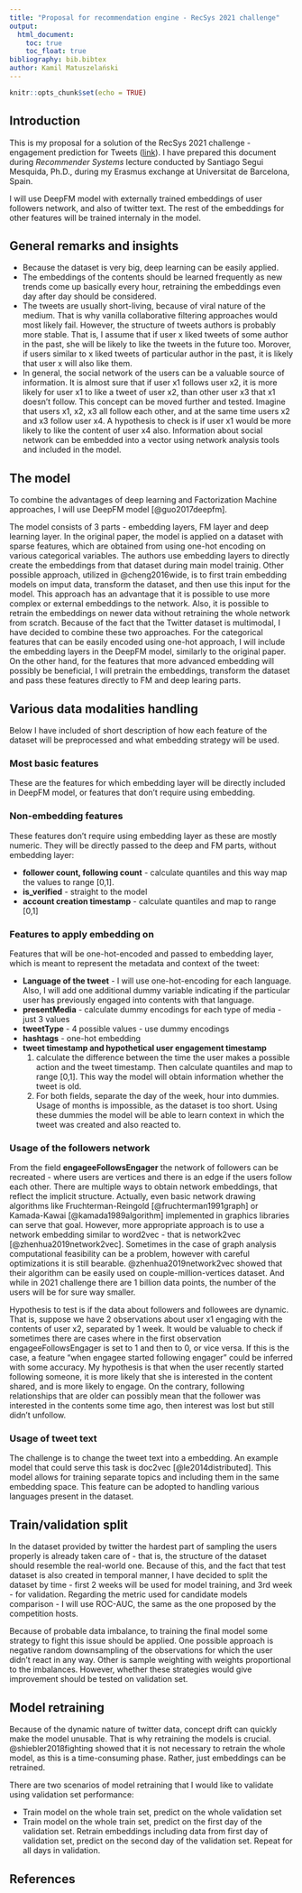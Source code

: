 ```yaml
---
title: "Proposal for recommendation engine - RecSys 2021 challenge"
output: 
  html_document:
    toc: true
    toc_float: true
bibliography: bib.bibtex
author: Kamil Matuszelański
---
```


```r
knitr::opts_chunk$set(echo = TRUE)
```

## Introduction

This is my proposal for a solution of the RecSys 2021 challenge - engagement prediction for Tweets ([link](https://recsys.acm.org/recsys21/challenge/)). I have prepared this document during *Recommender Systems* lecture conducted by Santiago Segui Mesquida, Ph.D., during my Erasmus exchange at Universitat de Barcelona, Spain.

I will use DeepFM model with externally trained embeddings of user followers network, and also of twitter text. The rest of the embeddings for other features will be trained internaly in the model.

## General remarks and insights

- Because the dataset is very big, deep learning can be easily applied. 
- The embeddings of the contents should be learned frequently as new trends come up basically every hour, retraining the embeddings even day after day should be considered.
- The tweets are usually short-living, because of viral nature of the medium. That is why vanilla collaborative filtering approaches would most likely fail. However, the structure of tweets authors is probably more stable. That is, I assume that if user x liked tweets of some author in the past, she will be likely to like the tweets in the future too. Morover, if users similar to x liked tweets of particular author in the past, it is likely that user x will also like them.
- In general, the social network of the users can be a valuable source of information. It is almost sure that if user x1 follows user x2, it is more likely for user x1 to like a tweet of user x2, than other user x3 that x1 doesn't follow. This concept can be moved further and tested. Imagine that users x1, x2, x3 all follow each other, and at the same time users x2 and x3 follow user x4. A hypothesis to check is if user x1 would be more likely to like the content of user x4 also. Information about social network can be embedded into a vector using network analysis tools and included in the model.

## The model

To combine the advantages of deep learning and Factorization Machine approaches, I will use DeepFM model [@guo2017deepfm]. 

The model consists of 3 parts - embedding layers, FM layer and deep learning layer. In the original paper, the model is applied on a dataset with sparse features, which are obtained from using one-hot encoding on various categorical variables. The authors use embedding layers to directly create the embeddings from that dataset during main model trainig. Other possible approach, utilized in @cheng2016wide, is to first train embedding models on imput data, transform the dataset, and then use this input for the model. This approach has an advantage that it is possible to use more complex or external embeddings to the network. Also, it is possible to retrain the embeddings on newer data without retraining the whole network from scratch. Because of the fact that the Twitter dataset is multimodal, I have decided to combine these two approaches. For the categorical features that can be easily encoded using one-hot approach, I will include the embedding layers in the DeepFM model, similarly to the original paper. On the other hand, for the features that more advanced embedding will possibly be beneficial, I will pretrain the embeddings, transform the dataset and pass these features directly to FM and deep learing parts.

## Various data modalities handling

Below I have included of short description of how each feature of the dataset will be preprocessed and what embedding strategy will be used.

### Most basic features

These are the features for which embedding layer will be directly included in DeepFM model, or features that don't require using embedding.

### Non-embedding features

These features don't require using embedding layer as these are mostly numeric. They will be directly passed to the deep and FM parts, without embedding layer:

- **follower count, following count** - calculate quantiles and this way map the values to range [0,1]. 
- **is_verified** - straight to the model
- **account creation timestamp** - calculate quantiles and map to range [0,1]

### Features to apply embedding on

Features that will be one-hot-encoded and passed to embedding layer, which is meant to represent the metadata and context of the tweet:

- **Language of the tweet** - I will use one-hot-encoding for each language. Also, I will add one additional dummy variable indicating if the particular user has previously engaged into contents with that language.
- **presentMedia** - calculate dummy encodings for each type of media - just 3 values
- **tweetType** - 4 possible values - use dummy encodings
- **hashtags** - one-hot embedding
- **tweet timestamp and hypothetical user engagement timestamp**
  1. calculate the difference between the time the user makes a possible action and the tweet timestamp. Then calculate quantiles and map to range [0,1]. This way the model will obtain information whether the tweet is old.
  2. For both fields, separate the day of the week, hour into dummies. Usage of months is impossible, as the dataset is too short. Using these dummies the model will be able to learn context in which the tweet was created and also reacted to. 

### Usage of the followers network

From the field **engageeFollowsEngager** the network of followers can be recreated - where users are vertices and there is an edge if the users follow each other. There are multiple ways to obtain network embeddings, that reflect the implicit structure. Actually, even basic network drawing algorithms like Fruchterman-Reingold [@fruchterman1991graph] or Kamada-Kawai [@kamada1989algorithm] implemented in graphics libraries can serve that goal. However, more appropriate approach is to use a network embedding similar to word2vec - that is network2vec [@zhenhua2019network2vec]. Sometimes in the case of graph analysis computational feasibility can be a problem, however with careful optimizations it is still bearable. @zhenhua2019network2vec showed that their algorithm can be easily used on couple-million-vertices dataset. And while in 2021 challenge there are 1 billion data points, the number of the users will be for sure way smaller.

Hypothesis to test is if the data about followers and followees are dynamic. That is, suppose we have 2 observations about user x1 engaging with the contents of user x2, separated by 1 week. It would be valuable to check if sometimes there are cases where in the first observation engageeFollowsEngager is set to 1 and then to 0, or vice versa. If this is the case, a feature "when engagee started following engager" could be inferred with some accuracy. My hypothesis is that when the user recently started following someone, it is more likely that she is interested in the content shared, and is more likely to engage. On the contrary, following relationships that are older can possibly mean that the follower was interested in the contents some time ago, then interest was lost but still didn't unfollow.

### Usage of tweet text

The challenge is to change the tweet text into a embedding. An example model that could serve this task is doc2vec [@le2014distributed]. This model allows for training separate topics and including them in the same embedding space. This feature can be adopted to handling various languages present in the dataset.

## Train/validation split

In the dataset provided by twitter the hardest part of sampling the users properly is already taken care of - that is, the structure of the dataset should resemble the real-world one. Because of this, and the fact that test dataset is also created in temporal manner, I have decided to split the dataset by time - first 2 weeks will be used for model training, and 3rd week - for validation. Regarding the metric used for candidate models comparison - I will use ROC-AUC, the same as the one proposed by the competition hosts.

Because of probable data imbalance, to training the final model some strategy to fight this issue should be applied. One possible approach is negative random downsampling of the observations for which the user didn't react in any way. Other is sample weighting with weights proportional to the imbalances. However, whether these strategies would give improvement should be tested on validation set. 

## Model retraining

Because of the dynamic nature of twitter data, concept drift can quickly make the model unusable. That is why retraining the models is crucial. @shiebler2018fighting showed that it is not necessary to retrain the whole model, as this is a time-consuming phase. Rather, just embeddings can be retrained. 

There are two scenarios of model retraining that I would like to validate using validation set performance:

- Train model on the whole train set, predict on the whole validation set
- Train model on the whole train set, predict on the first day of the validation set. Retrain embeddings including data from first day of validation set, predict on the second day of the validation set. Repeat for all days in validation.


## References





